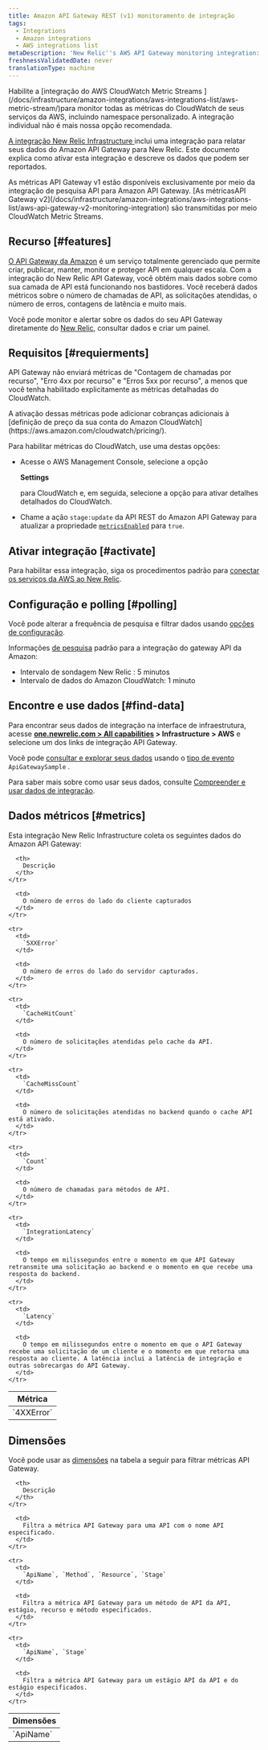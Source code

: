 ```yaml
---
title: Amazon API Gateway REST (v1) monitoramento de integração
tags:
  - Integrations
  - Amazon integrations
  - AWS integrations list
metaDescription: 'New Relic''s AWS API Gateway monitoring integration: what data it reports, and how to enable it.'
freshnessValidatedDate: never
translationType: machine
---
```


<Callout variant="important">
  Habilite a [integração do AWS CloudWatch Metric Streams ](/docs/infrastructure/amazon-integrations/aws-integrations-list/aws-metric-stream/)para monitor todas as métricas do CloudWatch de seus serviços da AWS, incluindo namespace personalizado. A integração individual não é mais nossa opção recomendada.
</Callout>

[A integração New Relic Infrastructure ](/docs/infrastructure/integrations-getting-started/getting-started/introduction-infrastructure-integrations)inclui uma integração para relatar seus dados do Amazon API Gateway para New Relic. Este documento explica como ativar esta integração e descreve os dados que podem ser reportados.

<Callout variant="tip">
  As métricas API Gateway v1 estão disponíveis exclusivamente por meio da integração de pesquisa API para Amazon API Gateway. [As métricasAPI Gateway v2](/docs/infrastructure/amazon-integrations/aws-integrations-list/aws-api-gateway-v2-monitoring-integration) são transmitidas por meio CloudWatch Metric Streams.
</Callout>

## Recurso [#features]

[O API Gateway da Amazon](https://aws.amazon.com/api-gateway/) é um serviço totalmente gerenciado que permite criar, publicar, manter, monitor e proteger API em qualquer escala. Com a integração do New Relic API Gateway, você obtém mais dados sobre como sua camada de API está funcionando nos bastidores. Você receberá dados métricos sobre o número de chamadas de API, as solicitações atendidas, o número de erros, contagens de latência e muito mais.

Você pode monitor e alertar sobre os dados do seu API Gateway diretamente do [New Relic](/docs/infrastructure), consultar dados e criar um painel.

## Requisitos [#requierments]

API Gateway não enviará métricas de "Contagem de chamadas por recurso", "Erro 4xx por recurso" e "Erros 5xx por recurso", a menos que você tenha habilitado explicitamente as métricas detalhadas do CloudWatch.

<Callout variant="tip">
  A ativação dessas métricas pode adicionar cobranças adicionais à [definição de preço da sua conta do Amazon CloudWatch](https://aws.amazon.com/cloudwatch/pricing/).
</Callout>

Para habilitar métricas do CloudWatch, use uma destas opções:

* Acesse o AWS Management Console, selecione a opção

  <DNT>**Settings**</DNT>

  para CloudWatch e, em seguida, selecione a opção para ativar detalhes detalhados do CloudWatch.

* Chame a ação `stage:update` da API REST do Amazon API Gateway para atualizar a propriedade [`metricsEnabled`](https://docs.aws.amazon.com/apigateway/api-reference/resource/stage/#metricsEnabled) para `true`.

## Ativar integração [#activate]

Para habilitar essa integração, siga os procedimentos padrão para [conectar os serviços da AWS ao New Relic](/docs/infrastructure/infrastructure-integrations/getting-started/connect-aws-integrations-infrastructure).

## Configuração e polling [#polling]

Você pode alterar a frequência de pesquisa e filtrar dados usando [opções de configuração](/docs/integrations/new-relic-integrations/getting-started/configure-polling-frequency-data-collection-cloud-integrations).

Informações [de pesquisa](/docs/infrastructure/amazon-integrations/aws-integrations-list/aws-polling-intervals-infrastructure-integrations) padrão para a integração do gateway API da Amazon:

* Intervalo de sondagem New Relic : 5 minutos
* Intervalo de dados do Amazon CloudWatch: 1 minuto

## Encontre e use dados [#find-data]

Para encontrar seus dados de integração na interface de infraestrutura, acesse <DNT>**[one.newrelic.com > All capabilities](https://one.newrelic.com/all-capabilities) > Infrastructure > AWS**</DNT> e selecione um dos links de integração API Gateway.

Você pode [consultar e explorar seus dados](/docs/using-new-relic/data/understand-data/query-new-relic-data) usando o [tipo de evento](/docs/data-apis/understand-data/new-relic-data-types/#event-data) `ApiGatewaySample` .

Para saber mais sobre como usar seus dados, consulte [Compreender e usar dados de integração](/docs/infrastructure/integrations/find-use-infrastructure-integration-data).

## Dados métricos [#metrics]

Esta integração New Relic Infrastructure coleta os seguintes dados do Amazon API Gateway:

<table>
  <thead>
    <tr>
      <th style={{ width: "260px" }}>
        Métrica
      </th>

      <th>
        Descrição
      </th>
    </tr>
  </thead>

  <tbody>
    <tr>
      <td>
        `4XXError`
      </td>

      <td>
        O número de erros do lado do cliente capturados
      </td>
    </tr>

    <tr>
      <td>
        `5XXError`
      </td>

      <td>
        O número de erros do lado do servidor capturados.
      </td>
    </tr>

    <tr>
      <td>
        `CacheHitCount`
      </td>

      <td>
        O número de solicitações atendidas pelo cache da API.
      </td>
    </tr>

    <tr>
      <td>
        `CacheMissCount`
      </td>

      <td>
        O número de solicitações atendidas no backend quando o cache API está ativado.
      </td>
    </tr>

    <tr>
      <td>
        `Count`
      </td>

      <td>
        O número de chamadas para métodos de API.
      </td>
    </tr>

    <tr>
      <td>
        `IntegrationLatency`
      </td>

      <td>
        O tempo em milissegundos entre o momento em que API Gateway retransmite uma solicitação ao backend e o momento em que recebe uma resposta do backend.
      </td>
    </tr>

    <tr>
      <td>
        `Latency`
      </td>

      <td>
        O tempo em milissegundos entre o momento em que o API Gateway recebe uma solicitação de um cliente e o momento em que retorna uma resposta ao cliente. A latência inclui a latência de integração e outras sobrecargas do API Gateway.
      </td>
    </tr>
  </tbody>
</table>

## Dimensões

Você pode usar as [dimensões](http://docs.aws.amazon.com/AmazonCloudWatch/latest/APIReference/API_Dimension.html) na tabela a seguir para filtrar métricas API Gateway.

<table>
  <thead>
    <tr>
      <th style={{ width: "285x" }}>
        Dimensões
      </th>

      <th>
        Descrição
      </th>
    </tr>
  </thead>

  <tbody>
    <tr>
      <td>
        `ApiName`
      </td>

      <td>
        Filtra a métrica API Gateway para uma API com o nome API especificado.
      </td>
    </tr>

    <tr>
      <td>
        `ApiName`, `Method`, `Resource`, `Stage`
      </td>

      <td>
        Filtra a métrica API Gateway para um método de API da API, estágio, recurso e método especificados.
      </td>
    </tr>

    <tr>
      <td>
        `ApiName`, `Stage`
      </td>

      <td>
        Filtra a métrica API Gateway para um estágio API da API e do estágio especificados.
      </td>
    </tr>
  </tbody>
</table>